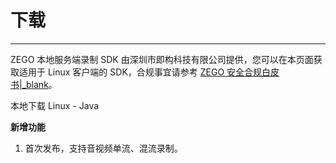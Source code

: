 # 下载

---

ZEGO 本地服务端录制 SDK 由深圳市即构科技有限公司提供，您可以在本页面获取适用于 Linux 客户端的 SDK，合规事宜请参考 [ZEGO 安全合规白皮书\|_blank](#16142)。

<Card title="本地服务端录制 SDK" href="https://storage.zego.im/downloads/ServerRecorder/ZegoLiveRoom-ServerRecording-Linux-Java.zip" target="_blank">
本地下载 Linux - Java
</Card>

<Accordion title="2024-01-18  Version：g4813c88401 " defaultOpen="false">

**新增功能**

1. 首次发布，支持音视频单流、混流录制。

</Accordion>

